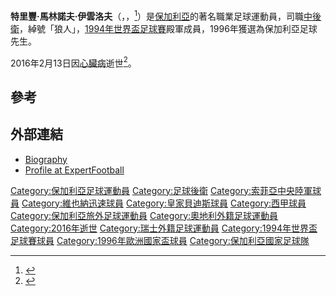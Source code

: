 {{Infobox football biography
| name           = 特里豐·伊雲洛夫
| fullname       = Trifon Marinov Ivanov
| image          =
| birth_date     = {{Birth date|df=yes|1965|7|27}}
| birth_place    = [[保加利亞|保加利亞]][[大特爾諾沃|大特爾諾沃]]
| death_date     = {{death date and age|2016|2|13|1965|7|27|df=yes}}
| death_place    = [[保加利亞|保加利亞]][[薩莫沃代內|薩莫沃代內]]
| height         = {{convert|1.81|m|ftin|abbr=on}}
| position       = [[中後衛|中後衛]]
| years1         = 1983–1988 | clubs1 = [[F.C._Etar|Etar Veliko Tarnovo]]      | caps1 = 62 | goals1 = 7
| years2         = 1988–1990 | clubs2 = [[索菲亞中央陸軍足球俱樂部|索菲亞中央陸軍]]          | caps2 = 64 | goals2 = 8
| years3         = 1990–1993 | clubs3 = [[皇家貝迪斯|皇家貝迪斯]]                         | caps3 = 52 | goals3 = 9
| years4         = 1991      | clubs4 = → [[F.C._Etar|Etar]] (loan)            | caps4 = 12 | goals4 = 1
| years5         = 1992      | clubs5 = → [[索菲亞中央陸軍足球俱樂部|索菲亞中央陸軍]] (loan) | caps5 =  5 | goals5 = 1
| years6         = 1993–1995 | clubs6 = [[納沙泰爾足球俱樂部|納沙泰爾]]                    | caps6 = 25 | goals6 = 3
| years7         = 1995      | clubs7 = → [[索菲亞中央陸軍足球俱樂部|索菲亞中央陸軍]] (租借) | caps7 = 7  | goals7 = 0
| years8         = 1995–1997 | clubs8 = [[維也納迅速體育會|維也納迅速體]]                         | caps8 = 53 | goals8 = 7
| years9         = 1997–1998 | clubs9 = [[奧地利維也納足球會|奧地利維也納]]                       | caps9 = 11 | goals9 = 0
| years10        = 1998      | clubs10= → [[索菲亞中央陸軍足球俱樂部|索菲亞中央陸軍]] (租借) | caps10= 10 | goals10= 1
| years11        = 1998–2001 | clubs11= [[Floridsdorfer_AC|Floridsdorfer AC]]                   | caps11= 52 | goals11= 8
| totalcaps      = 353 |totalgoals = 45
| nationalyears1 = 1988–1998 | nationalteam1 = [[保加利亞國家足球隊|保加利亞國家足球隊]] | nationalcaps1 = 76 | nationalgoals1 = 6
}}

'''特里豐·馬林諾夫·伊雲洛夫'''（{{lang-bg|Трифон Маринов Иванов}}，{{lang-en|Trifon Marinov Ivanov}}，{{bd|1965年|7月27日|2016年|2月13日|}}<ref>{{cite news|url=http://bfunion.bg/news/6208|title=Скръбна вест! Почина Трифон Иванов|date=13 February 2016|language=bg|publisher=bfunion.bg|accessdate=2016-02-14|archiveurl=https://web.archive.org/web/20160216054354/http://bfunion.bg/news/6208|archivedate=2016-02-16|deadurl=yes}}</ref>）是[[保加利亞|保加利亞]]的著名職業足球運動員，司職[[中後衛|中後衛]]，綽號「狼人」，[[1994年世界盃足球賽|1994年世界盃足球賽]]殿軍成員，1996年獲選為保加利亞足球先生。

2016年2月13日因[[心臟病|心臟病]]逝世<ref>{{cite news|url=http://www.trud.bg/Article.asp?ArticleId=5298329|title=Инфаркт покоси големия Трифон Иванов|date=13 February 2016|work=trud.bg|language=bg|deadurl=yes|archiveurl=https://web.archive.org/web/20160215223731/http://www.trud.bg/Article.asp?ArticleId=5298329|archivedate=2016年2月15日}}</ref>。

==參考==
{{reflist}}

==外部連結==
*[https://web.archive.org/web/20051108050226/http://trifon.cska.net/bio.html Biography]
*[https://web.archive.org/web/20120213224425/http://expertfootball.com/players/trifon/ Profile at ExpertFootball]

{{DEFAULTSORT:Ivanov, Trifon}}
[[Category:保加利亞足球運動員|Category:保加利亞足球運動員]]
[[Category:足球後衛|Category:足球後衛]]
[[Category:索菲亞中央陸軍球員|Category:索菲亞中央陸軍球員]]
[[Category:維也納迅速球員|Category:維也納迅速球員]]
[[Category:皇家貝迪斯球員|Category:皇家貝迪斯球員]]
[[Category:西甲球員|Category:西甲球員]]
[[Category:保加利亞旅外足球運動員|Category:保加利亞旅外足球運動員]]
[[Category:奧地利外籍足球運動員|Category:奧地利外籍足球運動員]]
[[Category:2016年逝世|Category:2016年逝世]]
[[Category:瑞士外籍足球運動員|Category:瑞士外籍足球運動員]]
[[Category:1994年世界盃足球賽球員|Category:1994年世界盃足球賽球員]]
[[Category:1996年歐洲國家盃球員|Category:1996年歐洲國家盃球員]]
[[Category:保加利亞國家足球隊|Category:保加利亞國家足球隊]]